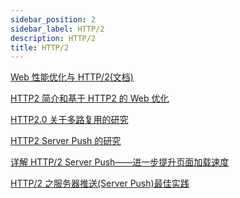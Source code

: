 ```yaml
---
sidebar_position: 2
sidebar_label: HTTP/2
description: HTTP/2
title: HTTP/2
---
```


[Web 性能优化与 HTTP/2(文档)](https://www.kancloud.cn/digest/web-performance-http2/74825)

[HTTP2 简介和基于 HTTP2 的 Web 优化](https://github.com/creeperyang/blog/issues/23)

[HTTP2.0 关于多路复用的研究](https://www.nihaoshijie.com.cn/index.php/archives/698/)

[HTTP2 Server Push 的研究](http://www.alloyteam.com/2017/01/http2-server-push-research/)

[详解 HTTP/2 Server Push——进一步提升页面加载速度](https://zhuanlan.zhihu.com/p/27626446)

[HTTP/2 之服务器推送(Server Push)最佳实践](http://wetest.qq.com/lab/view/355.html)

